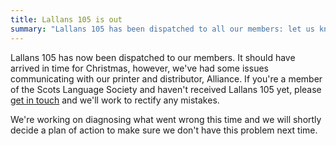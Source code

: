 ```yaml
---
title: Lallans 105 is out
summary: "Lallans 105 has been dispatched to all our members: let us know if you don't receive it."
---
```


Lallans 105 has now been dispatched to our members. It should have arrived in time for Christmas,
however, we've had some issues communicating with our printer and distributor, Alliance. If you're a
member of the Scots Language Society and haven't received Lallans 105 yet, please
<a href="/en-GB/contact">get in touch</a> and we'll work to rectify any mistakes.

We're working on diagnosing what went wrong this time and we will shortly decide a plan of action to
make sure we don't have this problem next time.
